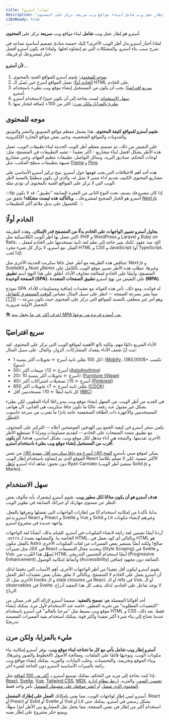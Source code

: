 ```yaml
---
title: لماذا أسترو؟
description: "أسترو هو إطار عمل ويب شامل لبناء مواقع ويب سريعة تركز على المحتوى"
i18nReady: true
---
```


أسترو هو إطار عمل ويب **شامل** لبناء مواقع ويب **سريعة** تركز على **المحتوى**.

لماذا أختار أسترو بدل أطر الويب الأخرى؟ إليك خمسة مبادئ تصميم أساسية تساعد في شرح سبب بناء أسترو، والمشكلات التي تم إنشاؤه لحلها، ولماذا قد يكون أسترو أفضل خيار لمشروعك أو فريقك.


#### لأن أسترو...

1. [موجه للمحتوى](#موجه-للمحتوى): صُمِم أسترو للمواقع الغنية بالمحتوى.
2. [الخادم أولًا](#الخادم-أولًا): تعمل المواقع أسرع حين يُصيّر الـ HTML على الخادم.
3. [سريع افتراضيًا](#سريع-افتراضيًا): يجب أن يكون من المستحيل إنشاء موقع ويب بطيء باستخدام أسترو.
4. [سهل الاستخدام](#سهل-الاستخدام): لست بحاجة إلى أن تكون خبيرًا لاستخدام أسترو.
5. [مليء بالمزايا، ولكن مرن](#مليء-بالمزايا-ولكن-مرن): اكثر من 100+ إضافة لتختار منها.

## موجه للمحتوى

**صُمِم أسترو للمواقع كثيفة المحتوى.** هذا يشمل معظم مواقع التسويق والنشر والتوثيق والمدونات والمواقع الشخصية، وحتى بعض مواقع التجارة الإلكترونية.

على النقيض من ذلك، تم تصميم معظم أطر الويب الحديثة لبناء *تطبيقات الويب*. تعمل هذه الأطر بشكل أفضل لبناء مشاريع - أكثر تعقيدا - تشبه التطبيقات في المتصفح، مثل: لوحات التحكم، صناديق البريد، وسائل التواصل، تطبيقات تنظيم المهام، وحتى مشاريع شبيهة بتطبيقات سطح المكتب، مثل [Figma](https://figma.com/) و [Ping](https://ping.gg/).

هذه أحد أهم الاختلافات التي يجب فهمها حول أسترو. يتيح تركيز أسترو الأساسي على مشاريع المحتوى الكثيف تقديم أداء مميز لا مثيل له، والذي لن يكون منطقيًا بالنسبة لأطر الويب التي لا تركز على المواقع الغنية بالمحتوى أن تؤدي مثله.

:::tip
إذا كان مشروعك يصنف تحت النوع الثاني من الفقرة السابقة "تطبيق"، قد لا يكون أسترو هو الخيار الصحيح لمشروعك... **وبالتأكيد هذه ليست مشكلة!** تحقق من [Next.js](https://nextjs.org/) للحصول على بديل ملائم أكثر للتطبيقات.
:::


## الخادم أولًا

**يحاول أسترو تصيير الواجهات على الخادم بدلًا من المتصفح قدر الإمكان.** وهذه الطريقة التي تعمل بها أطر الويب الكلاسيكية مثل: PHP و WordPress و Laravel و Ruby on Rails، ...الخ، منذ عقود. لكنك بغير حاجة إلى تعلم لغة ثانية تستخدمها على الخادم لتفعل المِثل. مع أسترو، لا يزال كل شيء مجرد HTML و CSS و JavaScript (أو TypeScript، إذا تُحب).

تتناقض هذه الطريقة مع أطر عمل جافا سكربت الحديثة الأخرى مثل: Next.js و SvelteKit و Nuxt وRemix وغيرها. تتطلب هذه الأطر تصيير موقع الويب بالكامل على المتصفح، وأيضًا على الخادم لمعالجة مخاوف الأداء. أطلق على هذا النهج اسم **تطبيق الصفحة الوحيدة (SPA)**، على النقيض من نهج أسترو **تطبيق الصفحات المتعددة (MPA)**.

نموذج SPA له فوائده. ومع ذلك، تأتي هذه الفوائد مع تعقيدات إضافية ومساومات للأداء. مما يضر بسرعة الصفحة -- انظر على سبيل المثال مقياس [الوقت المستغرق للتفاعل (TTI)](https://web.dev/interactive/) -- وهو أمر غير منطقي بالنسبة للمواقع التي تركز على المحتوى حيث تكون سرعة التحميل الأولية ضرورية.

📚 [اعرف اكثر عن ما يجعل بنية MPA من أسترو فريدة من نوعها.](/ar/concepts/mpa-vs-spa/)


## سريع افتراضيًا

الأداء السريع دائمًا مهم، ولكنه *بالغ* الأهمية لمواقع الويب التي تركز على المحتوى. لقد ثبت أنّ ضَعف الأداء يفقدك المشاركات، الزوار، والمال. على سبيل المثال:

- كل 100 مللي ثانية أسرع ← تحويلات أكثر بنسبة 1٪ ([Mobify](https://web.dev/why-speed-matters/)، تكسب +$380,000/سنويًا)
- 50٪ أسرع ← 12٪ مبيعات أكثر ([AutoAnything](https://www.digitalcommerce360.com/2010/08/19/web-accelerator-revs-conversion-and-sales-autoanything/))
- 20٪ أسرع ← تحويلات أكثر بنسبة 10٪ ([Furniture Village](https://www.thinkwithgoogle.com/intl/en-gb/marketing-strategies/app-and-mobile/furniture-village-and-greenlight-slash-page-load-times-boosting-user-experience/))
- 40٪ أسرع ← 15٪ تسجيلات اشتراكات أكثر ([Pinterest](https://medium.com/pinterest-engineering/driving-user-growth-with-performance-improvements-cfc50dafadd7))
- 850 مللي ثانية أسرع ← 7٪ تحويلات أكثر ([COOK](https://web.dev/why-speed-matters/))
- كل ثانية أبطأ ← 10٪ مستخدمين أقل ([BBC](https://www.creativebloq.com/features/how-the-bbc-builds-websites-that-scale))

في العديد من أطر الويب، من السهل إنشاء موقع ويب يبدو رائعًا أثناء التطوير، لكن بطيء بشكل غير مقبول عند رفعه. غالبًا ما تكون جافا سكريبت هي الجاني، لأن هواتف المستخدمين والأجهزة ذات الطاقة المنخفضة عامة نادرًا ما تقترب من سرعة حاسوب المُطوِّر.

يكمن سحر أسترو في كيفية الجمع بين الهدفين الموضحين أعلاه -- التركيز على المحتوى، مع تطبيق متعدد الصفحات على الخادم -- لتقديم مساومات ومزايا لا تستطيع الأطر الأخرى تقديمها. والنتيجة هي أداء مذهل لكل موقع ويب، بشكل أساسي، هدفنا: **أن يكون أقرب من المستحيل إنشاء موقع ويب بطيء باستخدام أسترو.**

يمكن لموقع مبني بأسترو [الفتح  40٪ أسرع مع جافا سكريبت أقل بنسبة 90٪](https://twitter.com/t3dotgg/status/1437195415439360003) من نفس الموقع الذي تم إنشاؤه باستخدام إطار الويب React الأكثر شعبية. لكن لا تسلّم بكلامنا دون تحقق: شاهد أداء أسترو [يُذهل](https://youtu.be/2ZEMb_H-LYE?t=8163) Ryan Carniato (منشئ أطر الويب Solid.js و Marko).

## سهل الاستخدام

**هدف أسترو هو أن يكون متاحًا لكل مطور ويب.** صُمِم أسترو ليشعرك بأنه مألوف بغض النظر عن مستوى مهارتك أو خبراتك السابقة في تطوير الويب.

بدايةً تأكدنا من إمكانية استخدام أيًا من إطارات الواجهات التي تفضلها وتعرفها بالفعل. أسترو يدعم React و Preact و Svelte و Vue و Solid و Lit وغيرهم لإنشاء مكونات واجهة جديدة في مشروع أسترو.

أردنا أيضًا تضمين لغة رائعة لانشاء المكونات في أسترو. للقيام بذلك، أنشأنا لغة الواجهات `.astro` الخاصة بنا. والمشابهة بشدة لـ HTML، وبالتالي أي كود يعمل في HTML هو بالفعل مكون Astro صالح! ولكنه أيضًا يستعير بعض المميزات من لغات المكونات الأخرى مثل تعبيرات JSX في React وتحديد مجال التنسيقات (Style Scoping) في Svelte و Vue. يُسهِّل هذا القُرب من HTML أيضًا استخدام التحسين التدريجي (Progressive Enhancement) وأنماط إمكانية الوصول (Accessibility) الشائعة دون مجهود إضافي.

صُمِم أسترو ليكون أقل تعقيدًا من أطر الواجهات الأخرى. أهم الأسباب التي دفعتنا لذلك أن أسترو يعمل على الخادم لا المتصفح. وبالتالي لا تقلق بشأن بعض تعقيدات أطر العمل الأخرى مثل: الـ hooks و الـ stale closures في React، أو الـ refs في Vue، أو الـ observables في Svelte. لا يوجد تفاعل على الخادم، لذلك يذهب كل هذا التعقيد أدراج الرياح.

أحد أقوالنا المفضلة هو: **نسمح بالتعقيد.** صممنا أسترو لإزالة أكبر قدر ممكن من "التعقيدات المطلوبة" من تجربة المطور، خاصة عند الاستخدام لأول مرة. يمكنك إنشاء موقع ويب بسيط مثل "مرحبا بالعالم" في أسترو باستخدام HTML و CSS فقط. بعد ذلك، عندما تحتاج إلى بناء شيء أكثر تعقيدا وأكثر قوة، يمكنك استخدام بقية المميزات المضمنة تدريجيًا.

## مليء بالمزايا، ولكن مرن

**أسترو إطار ويب شامل يأتي مع كل ما تحتاجه لبناء موقع ويب.** يوفر أسترو إمكانية بناء مكونات الويب، وتوجيهًا قائمًا على الملفات، ومعالجة الأصول (الخطوط والصور وغيرها)، وبناء الموقع وتحزيمه، والتحسينات،  وجلب البيانات، والمزيد. يمكنك إنشاء مواقع ويب رائعة بالميزات الأساسية لأسترو دون الحاجة لشيء آخر.


إذا كنت بحاجة إلى مزيد من التحكم، يمكنك توسيع أسترو بـ [أكثر من 100 اضافة](https://astro.build/integrations/) مثل، [React](https://www.npmjs.com/package/@astrojs/react), [Svelte](https://www.npmjs.com/package/@astrojs/svelte), [Vue](https://www.npmjs.com/package/@astrojs/vue), [Tailwind CSS](https://www.npmjs.com/package/@astrojs/tailwind), [MDX](https://www.npmjs.com/package/@astrojs/mdx), [تحسين الصور](https://www.npmjs.com/package/@astrojs/image)، والمزيد. [اربط بنظام إدارة المحتوى الذي تفضل](/ar/guides/cms/) أو [انشر موقعك على مضيفك المفضل](/ar/guides/deploy/) بأمر واحد فقط.


أسترو ليس إطار لواجهات الويب، مما يعني  بإمكانك **العمل على إطارك المفضل**. React أو Preact أو Solid أو Svelte أو Vue أو Lit بشكل رسمي في أسترو. يمكنك حتى استخدام أكثر من إطار في نفس الصفحة، مما يجعل  نقل المشاريع بين الأطر أمرًا سهلًا، ويمنع حكر مشروع على إطار بعينه.
